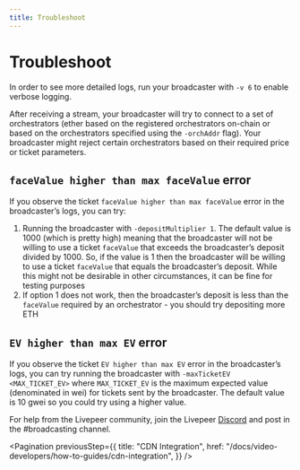 ```yaml
---
title: Troubleshoot
---
```


# Troubleshoot

In order to see more detailed logs, run your broadcaster with `-v 6` to enable
verbose logging.

After receiving a stream, your broadcaster will try to connect to a set of
orchestrators (ether based on the registered orchestrators on-chain or based on
the orchestrators specified using the `-orchAddr` flag). Your broadcaster might
reject certain orchestrators based on their required price or ticket parameters.

## `faceValue higher than max faceValue` error

If you observe the ticket `faceValue higher than max faceValue` error in the
broadcaster’s logs, you can try:

1. Running the broadcaster with `-depositMultiplier 1`. The default value is
   1000 (which is pretty high) meaning that the broadcaster will not be willing
   to use a ticket `faceValue` that exceeds the broadcaster’s deposit divided
   by 1000. So, if the value is 1 then the broadcaster will be willing to use a
   ticket `faceValue` that equals the broadcaster’s deposit. While this might
   not be desirable in other circumstances, it can be fine for testing purposes
2. If option 1 does not work, then the broadcaster’s deposit is less than the
   `faceValue` required by an orchestrator - you should try depositing more ETH

## `EV higher than max EV` error

If you observe the ticket `EV higher than max EV` error in the broadcaster’s
logs, you can try running the broadcaster with `-maxTicketEV <MAX_TICKET_EV>`
where `MAX_TICKET_EV` is the maximum expected value (denominated in wei) for
tickets sent by the broadcaster. The default value is 10 gwei so you could try
using a higher value.

For help from the Livepeer community, join the Livepeer
[Discord](https://discord.gg/uaPhtyrWsF) and post in the #broadcasting channel.

<Pagination
  previousStep={{
    title: "CDN Integration",
    href: "/docs/video-developers/how-to-guides/cdn-integration",
  }}
/>
